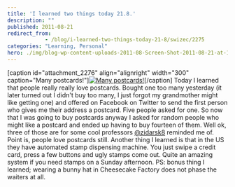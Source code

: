 ```yaml
---
title: 'I learned two things today 21.8.'
description: ""
published: 2011-08-21
redirect_from: 
            - /blog/i-learned-two-things-today-21-8/swizec/2275
categories: "Learning, Personal"
hero: ./img/blog-wp-content-uploads-2011-08-Screen-Shot-2011-08-21-at-11.12.16-PM-300x255.png
---
```

\[caption id="attachment_2276" align="alignright" width="300" caption="Many postcards!"][![](./img/blog-wp-content-uploads-2011-08-Screen-Shot-2011-08-21-at-11.12.16-PM-300x255.png "Many postcards!")](http://swizec.com/blog/wp-content/uploads/2011/08/Screen-Shot-2011-08-21-at-11.12.16-PM.png)\[/caption] Today I learned that people really really love postcards. Bought one too many yesterday (it later turned out I didn't buy too many, I just forgot my grandmother might like getting one) and offered on Facebook on Twitter to send the first person who gives me their address a postcard. Five people asked for one. So now that I was going to buy postcards anyway I asked for random people who might like a postcard and ended up having to buy fourteen of them. Well ok, three of those are for some cool professors [@zidarsk8](http://twitter.com/zidarsk8) reminded me of. Point is, people love postcards still. Another thing I learned is that in the US they have automated stamp dispensing machine. You just swipe a credit card, press a few buttons and ugly stamps come out. Quite an amazing system if you need stamps on a Sunday afternoon. PS: bonus thing I learned; wearing a bunny hat in Cheesecake Factory does not phase the waiters at all.